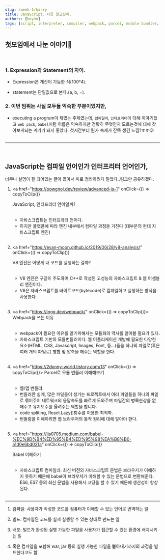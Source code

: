 ```yaml
---
slug: /week-1/harry
title: JavaScript. 너를 알고싶어.
authors: [heyho]
tags: [script, interpreter, compiler, webpack, parcel, module bundler, babel]
---
```


## 첫모임에서 나눈 이야기🍗

<br />

### 1. Expression과 Statement의 차이.

- Expression은 계산이 가능한 식(100\*4).

- statement는 단일값으로 본다.(a, b, =).

### 2. 이번 범위는 사실 모두들 익숙한 부분이었지만,

- executing a program이 재밌는 주제였는데, `컴파일러`, `인터프리터`에 대해 이야기했고 `web pack`, `babel`처럼 이름은 익숙하지만 정확히 무엇인지 모르는것에 대해 찾아보게되는 계기가 돼서 좋았다. 첫시간부터 뭔가 숙제가 잔뜩 생긴 느낌?ㅎㅎ😝
  <br />
  <br />

---

<br />

## JavaScript는 컴파일 언어인가 인터프리터 언어인가,

너무나 설명이 잘 되어있는 글이 많아서 따로 정리하려다 말았다..링크만 공유하겠다.

1. <a
     href="https://oowgnoj.dev/review/advanced-js-1"
     onClick={() => copyToClip()}
   >
     JavaScript, 인터프리터 언어일까?
   </a>
   <br />
   <br />

   - 자바스크립트는 인터프리터 언어다.
   - 하지만 플랫폼에 따라 엔진 내부에서 컴파일 과정을 거친다 (대부분의 현대 자바스크립트 엔진)
     <br />
     <br />

2. <a
     href="https://evan-moon.github.io/2019/06/28/v8-analysis/"
     onClick={() => copyToClip()}
   >
     V8 엔진은 어떻게 내 코드를 실행하는 걸까?
   </a>
   <br />
   <br />

   - V8 엔진은 구글이 주도하여 C++로 작성된 고성능의 자바스크립트 & 웹 어셈블리 엔진이다.
   - V8은 자바스크립트를 바이트코드(bytecode)로 컴파일하고 실행하는 방식을 사용한다.
     <br />
     <br />

3. <a href="https://ingg.dev/webpack/" onClick={() => copyToClip()}>
     Webpack을 쓰는 이유
   </a>
   <br />
   <br />

   - webpack이 필요한 이유를 알기위해서는 모듈화의 역사를 알아볼 필요가 있다.
   - 자바스크립트 기반의 모듈번들러이다. 웹 어플리케이션 개발에 필요한 다양한 요소(HTML, CSS, Javascript, Images, Font, 등...)들을 하나의 파일로(혹은 여러 개의 파일로) 병합 및 압축을 해주는 역할을 한다.
     <br />
     <br />

4. <a href="https://2donny-world.tistory.com/13" onClick={() => copyToClip()}>
     Parcel로 모듈 번들러 이해해보기
   </a>
   <br />
   <br />

   - 웹/앱 번들러.
   - 번들러란 쉽게, 많은 파일들이 생기는 프로젝트에서 여러 파일들을 하나의 파일로 묶어주어 네트워크의 응답속도를 빠르게 도와주며 파일간의 병목현상을 없애주고 유지보수를 올려주는 역할을 합니다.
   - code spliting, React.Lazy()함수를 이용한 최적화.
   - 번들링을 이해하려면 웹 브라우저의 동작 원리에 대해 알아야 한다.
     <br />
     <br />

5. <a
     href="https://ljs0705.medium.com/babel-%EC%9D%B4%ED%95%B4%ED%95%98%EA%B8%B0-a1d0e6bd021a"
     onClick={() => copyToClip()}
   >
     Babel 이해하기
   </a>
   <br />
   <br />

   - 자바스크립트 컴파일러. 최신 버전의 자바스크립트 문법은 브라우저가 이해하지 못하기 때문에 babel이 브라우저가 이해할 수 있는 문법으로 변환해준다. ES6, ES7 등의 최신 문법을 사용해서 코딩을 할 수 있기 때문에 생산성이 향상된다.
     <br />
     <br />

---

1. 컴파일: 사용자가 작성한 코드를 컴퓨터가 이해할 수 있는 언어로 번역하는 일

2. 빌드: 컴파일된 코드를 실제 실행할 수 있는 상태로 만드는 일

3. 배포: 빌드가 완성된 실행 가능한 파일을 사용자가 접근할 수 있는 환경에 배치시키는 일

4. 혹은 컴파일을 포함해 war, jar 등의 실행 가능한 파일을 뽑아내기까지의 과정을 빌드한다고도 함.

## <br />
